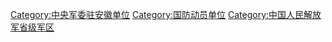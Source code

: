{{Catmore}}

[[Category:中央军委驻安徽单位|Category:中央军委驻安徽单位]]
[[Category:国防动员单位|Category:国防动员单位]]
[[Category:中国人民解放军省级军区|Category:中国人民解放军省级军区]]